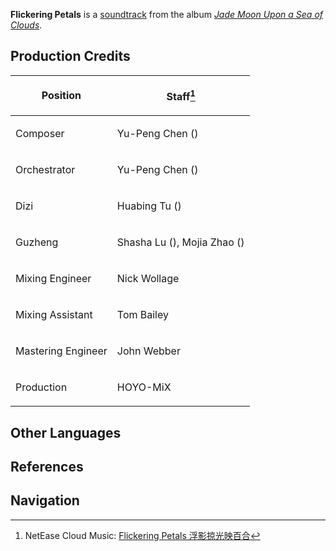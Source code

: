{{Soundtrack Infobox
|title          =
|image          = Jade Moon Upon a Sea of Clouds.jpg
|album          = Jade Moon Upon a Sea of Clouds
|disc           = 2
|number         = 56
|featured       =
|featured2      =
|featured3      =
|featured_disc  =
|featured_disc2 =
|featured_disc3 =
|youtube_id     = c0jZ7sPyouE
|youtube_time   = 1791
|spotify_id     = 13EOLLe5BZMrb6lZY0xRIt
|played_in      = Liyue Harbor
|during         = [[Sea of Clouds]]
|domain         =
|previous       = Secluded Sanctuary
|next           = Swinging in the Breeze
}}
'''Flickering Petals''' is a [[soundtrack]] from the album ''[[Jade Moon Upon a Sea of Clouds]]''.

==Production Credits==
{| class="wikitable" style="text-align:left; height:0.5em"
! Position
! Staff<ref>NetEase Cloud Music: [https://music.163.com/#/song?id=1492276646 Flickering Petals 浮影掠光映百合]</ref>
|-
! Composer
| Yu-Peng Chen ({{Lang|zh=陈致逸|mini=1}})
|-
! Orchestrator
| Yu-Peng Chen ({{Lang|zh=陈致逸|mini=1}})
|-
! Dizi
| Huabing Tu ({{Lang|zh=屠化冰|mini=1}})
|-
! Guzheng
| Shasha Lu ({{Lang|zh=陆莎莎|mini=1}}), Mojia Zhao ({{Lang|zh=赵墨佳|mini=1}})
|-
! Mixing Engineer
| Nick Wollage
|-
! Mixing Assistant
| Tom Bailey
|-
! Mastering Engineer
| John Webber
|-
! Production
| HOYO-MiX
|}

==Other Languages==
{{Other Languages|default_hidden = 1
|en      = Flickering Petals
|zhs     = 浮影掠光映百合
|zhs_rm  = Fúyǐng Lüè Guāng Yìng Bǎihé
|zht     = 浮影掠光映百合
|zht_rm  = Fúyǐng Lüè Guāng Yìng Bǎihé
|ja      = ちらつく百合の花
|ja_rm   = Uchitsuku Yuri no Hana
}}

==References==
{{Reflist}}

==Navigation==
{{Soundtrack Navbox|Jade Moon Upon a Sea of Clouds}}
